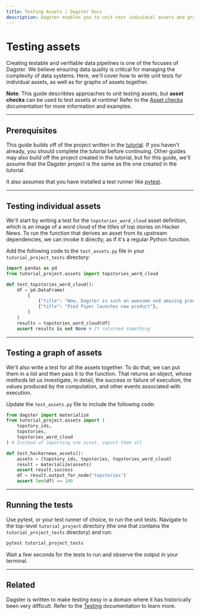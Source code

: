 ```yaml
---
title: Testing Assets | Dagster Docs
description: Dagster enables you to unit-test individual assets and graphs of assets
---
```


# Testing assets

Creating testable and verifiable data pipelines is one of the focuses of Dagster. We believe ensuring data quality is critical for managing the complexity of data systems. Here, we'll cover how to write unit tests for individual assets, as well as for graphs of assets together.

**Note**: This guide describtes approaches to unit testing assets, but **asset checks** can be used to test assets at runtime! Refer to the [Asset checks](/concepts/assets/asset-checks) documentation for more information and examples.

---

## Prerequisites

This guide builds off of the project written in the [tutorial](/tutorial). If you haven't already, you should complete the tutorial before continuing. Other guides may also build off the project created in the tutorial, but for this guide, we'll assume that the Dagster project is the same as the one created in the tutorial.

It also assumes that you have installed a test runner like [pytest](https://docs.pytest.org/en/stable/).

---

## Testing individual assets

We'll start by writing a test for the `topstories_word_cloud` asset definition, which is an image of a word cloud of the titles of top stories on Hacker News. To run the function that derives an asset from its upstream dependencies, we can invoke it directly, as if it's a regular Python function.

Add the following code to the `test_assets.py` file in your `tutorial_project_tests` directory:

```python
import pandas as pd
from tutorial_project.assets import topstories_word_cloud

def test_topstories_word_cloud():
    df = pd.DataFrame(
        [
            {"title": "Wow, Dagster is such an awesome and amazing product. I can't wait to use it!"},
            {"title": "Pied Piper launches new product"},
        ]
    )
    results = topstories_word_cloud(df)
    assert results is not None # It returned something
```

---

## Testing a graph of assets

We'll also write a test for all the assets together. To do that, we can put them in a list and then pass it to the <PyObject object="materialize" /> function. That returns an <PyObject object="ExecuteInProcessResult" /> object, whose methods let us investigate, in detail, the success or failure of execution, the values produced by the computation, and other events associated with execution.

Update the `test_assets.py` file to include the following code:

```python
from dagster import materialize
from tutorial_project.assets import (
    topstory_ids,
    topstories,
    topstories_word_cloud
) # Instead of importing one asset, import them all

def test_hackernews_assets():
    assets = [topstory_ids, topstories, topstories_word_cloud]
    result = materialize(assets)
    assert result.success
    df = result.output_for_node("topstories")
    assert len(df) == 100
```

---

## Running the tests

Use pytest, or your test runner of choice, to run the unit tests. Navigate to the top-level `tutorial_project` directory (the one that contains the `tutorial_project_tests` directory) and run:

```bash
pytest tutorial_project_tests
```

Wait a few seconds for the tests to run and observe the output in your terminal.

---

## Related

Dagster is written to make testing easy in a domain where it has historically been very difficult. Refer to the [Testing](/concepts/testing) documentation to learn more.
